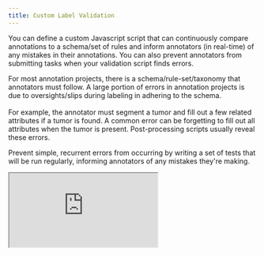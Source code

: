 ```yaml
---
title: Custom Label Validation
---
```


You can define a custom Javascript script that can continuously compare annotations to a schema/set of rules and inform annotators (in real-time) of any mistakes in their annotations. You can also prevent annotators from submitting tasks when your validation script finds errors.

For most annotation projects, there is a schema/rule-set/taxonomy that annotators must follow. A large portion of errors in annotation projects is due to oversights/slips during labeling in adhering to the schema. \
\
For example, the annotator must segment a tumor and fill out a few related attributes if a tumor is found. A common error can be forgetting to fill out all attributes when the tumor is present. Post-processing scripts usually reveal these errors.&#x20;

Prevent simple, recurrent errors from occurring by writing a set of tests that will be run regularly, informing annotators of any mistakes they're making.

<Frame caption="Overview of custom label validation">
  <iframe className="w-full aspect-video" src="https://www.loom.com/share/9ae2535b823247eea128dbd2f24503e5" alt="Overview of custom label validation" />
</Frame>

## Overview

By default, all projects have a custom check to warn annotators when they submit tasks without any annotations. You can enable/disable custom validation under Project Settings -> Label Validation.&#x20;

<figure><img src="../../.gitbook/assets/qa.redbrickdevteam.com_943c97cd-58b1-4794-84d0-8b00d26f0c84_projects_b4b15a0e-f26d-4f8b-80a5-4c39c6a38aac_settings (1).png" alt=""/><figcaption><p>Custom label validation in settings</p></figcaption></figure>

### Prevent Submissions with Errors

By default, annotators will just receive the error messages as a warning, and they will still be able to submit the task anyway. To prevent the annotators from submitting with any errors present, toggle the _Prevent submission with errors_ switch.

<div><figure><img src="../../.gitbook/assets/qa.redbrickdevteam.com_943c97cd-58b1-4794-84d0-8b00d26f0c84_projects_b4b15a0e-f26d-4f8b-80a5-4c39c6a38aac_tool_Label.png" alt=""/><figcaption><p>Submission allowed</p></figcaption></figure> <figure><img src="../../.gitbook/assets/qa.redbrickdevteam.com_943c97cd-58b1-4794-84d0-8b00d26f0c84_projects_b4b15a0e-f26d-4f8b-80a5-4c39c6a38aac_tool_Label_taskid=4d88355c-b83c-4901-bbd1-9fd45a72d6c0.png" alt=""/><figcaption><p>Submission with errors prevented</p></figcaption></figure></div>

### Custom Javascript function

You will write the custom validation as a Javascript function. This Javascript function will run on each annotator's browser while they are annotating data. \
\
The Javascript function has the following definition:&#x20;

```typescript
function(task: Task, labels: Label[]): string[]  {
  // Your custom validation logic
  assert(false, "This assertion was false");
}
```

#### `label: Label[]`

The validation function has a single input - a list of labels containing minimal meta-data about the labels. Please see the definition of the `Label` object below:&#x20;

```typescript
interface Label {
  category: string[];
  attributes: LabelAttribute[];
  labelType: TaskType;
  numFramesLabeled?: number;
  instanceTracks?: { [name: string]: FrameState[] };
  seriesIndex?: number;
}

// Label attribute
interface LabelAttribute {
  name: string;
  value: boolean | number | string;
}

// Task Type
enum TaskType {
  ITEMS = 'ITEMS',
  CLASSIFY = 'CLASSIFY',
  BBOX = 'BBOX',
  POLYGON = 'POLYGON',
  POLYLINE = 'POLYLINE',
  POINT = 'POINT',
  ELLIPSE = 'ELLIPSE',
  SEGMENTATION = 'SEGMENTATION',
  MULTI = 'MULTI',
  MULTICLASSIFY = 'MULTICLASSIFY',
  LENGTH = 'LENGTH',
  ANGLE = 'ANGLE',
}


interface Task {
    orgId: string;
    projectId: string;
    stageName: string; // i.e. "Label" or "Review_1"
    taskId: string;
    name: string; // Name given for the task at upload
    metaData: Record <string, any>;
    classification?: Classification;
    series: Series[];
}

interface Series {
  name: string;
  metaData: Record <string, any>;
  dimensions: [number, number, number];
  
  classifications?: Classification[];
  instanceClassifications?: InstanceClassification[];

  landmarks?: Landmark[];
  landmarks3d?: Landmark3D[];
  measurements?: (MeasureLength | MeasureAngle)[];
  boundingBoxes?: BoundingBox[];
  cuboids?: Cuboid[];
  ellipses?: Ellipse[];
  polygons?: Polygon[];
  polylines?: Polyline[];

  segmentMap?: {
    [instanceId: string]: {
      category: Category;
      attributes?: Attributes;
      overlappingGroups?: number[];
    };
  };
}


interface VideoMetaData {
  frameIndex: number;
  trackId: string;
  keyFrame: boolean;
  endTrack: boolean;
}

interface Classification {
  attributes: Attributes;
  video?: VideoMetaData;
  group?: string;
}

interface InstanceClassification {
  fileIndex: number;
  values: Attributes;
  group?: string;
}

interface MeasurementStats {
  average?: number;
  area?: number;
  volume?: number;
  minimum?: number;
  maximum?: number;
}

interface Landmark {
  point: Point2D;
  category: Category;
  attributes?: Attributes;
  video?: VideoMetaData;
  group?: string;
}

interface Landmark3D {
  point: VoxelPoint;
  category: Category;
  attributes?: Attributes;
  group?: string;
}

interface MeasureLength {
  type: 'length';
  point1: VoxelPoint;
  point2: VoxelPoint;
  absolutePoint1: WorldPoint;
  absolutePoint2: WorldPoint;
  normal: [number, number, number];
  length: number;
  category: Category;
  attributes?: Attributes;
  group?: string;
}

interface MeasureAngle {
  type: 'angle';
  point1: VoxelPoint;
  point2: VoxelPoint;
  vertex: VoxelPoint;
  absolutePoint1: WorldPoint;
  absolutePoint2: WorldPoint;
  absoluteVertex: WorldPoint;
  normal: [number, number, number];
  angle: number;
  category: Category;
  attributes?: Attributes;
  group?: string;
}

interface BoundingBox {
  pointTopLeft: Point2D;
  wNorm: number;
  hNorm: number;
  category: Category;
  attributes?: Attributes;
  stats?: MeasurementStats;
  video?: VideoMetaData;
  group?: string;
}

interface Cuboid {
  point1: VoxelPoint;
  point2: VoxelPoint;
  absolutePoint1: WorldPoint;
  absolutePoint2: WorldPoint;
  category: Category;
  attributes?: Attributes;
  stats?: MeasurementStats;
  group?: string;
}

interface Ellipse {
  pointCenter: Point2D;
  xRadiusNorm: number;
  yRadiusNorm: number;
  rotationRad: number;
  category: Category;
  attributes?: Attributes;
  stats?: MeasurementStats;
  video?: VideoMetaData;
  group?: string;
}

interface Polygon {
  points: Point2D[];
  category: Category;
  attributes?: Attributes;
  stats?: MeasurementStats;
  video?: VideoMetaData;
  group?: string;
}

interface Polyline {
  points: Point2D[];
  category: Category;
  attributes?: Attributes;
  video?: VideoMetaData;
  group?: string;
}

// i is rows, j is columns, k is slice
interface VoxelPoint {
  i: number;
  j: number;
  k: number;
}

// The position of VoxelPoint in physical space (world coordinate) computed using the Image Plane Module
interface WorldPoint {
  x: number;
  y: number;
  z: number;
}

interface Point2D {
  xNorm: number;
  yNorm: number;
}

type Category = string;
type Attributes = { [attributeName: string]: string | boolean | string[] };

```

You can generate a sample `Label[]` object by going to the labeling tool -> opening command bar `cmd/ctrl + k` -> _Copy current label state to clipboard._

<Frame caption="">
  <iframe className="w-full aspect-video" src="https://www.loom.com/share/90aa36c4bad44069adeac75a5765589c" alt="" />
</Frame>

Your custom validation script must return a list of warning/error messages describing the issues found. Return an empty array `[]` if no errors are found. These error message strings will be displayed to the annotators on the labeling tool.&#x20;

To help you write a validation function with several checks, RedBrick AI has a custom-defined function `assert` that accepts a boolean statement and a corresponding error message. The two scripts below will produce the same result:&#x20;

{% tabs %}
{% tab title="With assert()" %}
<pre class="language-typescript"><code class="lang-typescript"><strong>function(task: Task, labels: Label[]): string[] {
</strong>    assert(labels.length >= 1, "You have not created any labels!");
    assert(labels.length &#x3C;= 5, "You have created too many labels!");
}
</code></pre>
{% endtab %}

{% tab title="Without assert()" %}
```typescript
function(task: Task, labels: Label[]): string[] {
    const errors = [];
    
    if (labels.length < 1) {
        errors.push("You have not created any labels!");
    }
    if (labels.length > 5) {
        errors.push("You have created too many labels!");
    }
    
    return errors;
}
```
{% endtab %}
{% endtabs %}

## Validate Your Code

Before saving your script, you should validate that your code executes as expected. Click on the validate button on the bottom right of the Settings page, and paste the JSON object copied from the labeling tool to see if your code executes as expected:

<figure><img src="../../.gitbook/assets/Screen Shot 2022-09-04 at 3.22.20 PM.png" alt=""/><figcaption></figcaption></figure>

## Displaying the Validation on the Labeling Tool

Your custom validation script will be regularly run. If any warnings are found, an indicator will appear on the right side of the bottom bar. If you have enabled **Prevent submissions with errors**, the indicator will be red.&#x20;

<figure><img src="../../.gitbook/assets/qa.redbrickdevteam.com_943c97cd-58b1-4794-84d0-8b00d26f0c84_projects_64e8b5d9-81d3-4401-a49a-924d72916b0f_tool_Label_taskid=bd8aa035-e0fa-4388-ae66-6f12c7fe2a4c.png" alt=""/><figcaption><p>Submission with errors is allowed</p></figcaption></figure>

<figure><img src="../../.gitbook/assets/qa.redbrickdevteam.com_943c97cd-58b1-4794-84d0-8b00d26f0c84_projects_64e8b5d9-81d3-4401-a49a-924d72916b0f_tool_Label_taskid=bd8aa035-e0fa-4388-ae66-6f12c7fe2a4c (1) (3).png" alt=""/><figcaption><p>Submission with errors is prevented</p></figcaption></figure>

## Example Scripts

### Check if Exact Categories are Present

For this example, let's say we are expecting each task to contain the following segmentations - _necrosis, enhancing tumor, non-enhacing tumor and edema._&#x20;

```typescript
function(task: Task, labels: Label[]): string[] {
  const expectedCategories = [
    'necrosis',
    'enhancing tumor',
    'non-enhancing tumor',
    'edema',
  ];

  // Iterate over all expected categories
  for (const category of expectedCategories) {
  
    // Check if the category is present in any label
    const categoryPresent = labels.some(
      (label) => label.category[0] === category
    );
    
    // assert with message
    assert(categoryPresent, `The ${category} category is missing!`);
  }
}
```

### Validate Only Single Instance of a Category has been Created

This script validates only a single instance of a particular category has been created. If you're expecting semantic segmentation labels, this check can ensure annotators don't accidentally create multiple instance segmentations.

```typescript
function(task: Task, labels: Label[]): string[] {  
  const semanticCategory = 'edema';

  const labelsFiltered = labels.filter((label) => label.category[0] === semanticCategory);

  assert(
    labelsFiltered.length === 1,
    `Expected exactly 1 ${semanticCategory} annotation`
  );
}
```

### Verify that Specific Segmentation Type is Visible on Specific Series

The following script examines the Series Identifier and verifies whether a specific Segmentation type is present on it. In this example, you could use this script to be sure that labelers cannot finalize a Series that ends in "DWI" (a common naming convention for DWI images) without including an "Infarct" segmentation on the Series.

More broadly speaking, this script is an example of the extensive functionality available when combining the `label`, `task`, and `series` objects.

```javascript
function (task: Task, labels: Label[]): string[]  {
  assert(labels.length > 0, "You haven't created any labels! Are you sure you want to submit?");
  for (let label of labels) {
    if (label.category[0] === "Infarct") {
      assert(
        task.series[label.seriesIndex].name.startsWith("DWI_"),
        "Segmentation 'Infarct' is allowed only on 'DWI' images"
      );
    }
  }
}
```
